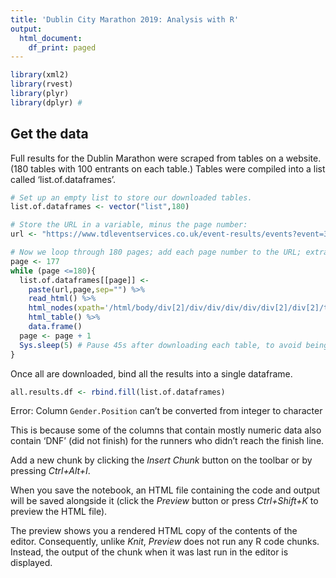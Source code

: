 ---
title: 'Dublin City Marathon 2019: Analysis with R'
output:
  html_document:
    df_print: paged
---

```{r include=FALSE}
library(xml2)
library(rvest)
library(plyr)
library(dplyr) #
```


## Get the data

Full results for the Dublin Marathon were scraped from tables on a website. (180 tables with 100 entrants on each table.) Tables were compiled into a list called 'list.of.dataframes'.

```{r Scraping the data}

# Set up an empty list to store our downloaded tables.
list.of.dataframes <- vector("list",180)

# Store the URL in a variable, minus the page number:
url <- "https://www.tdleventservices.co.uk/event-results/events?event=3492&page="

# Now we loop through 180 pages; add each page number to the URL; extract and store the data.
page <- 177
while (page <=180){
  list.of.dataframes[[page]] <-
    paste(url,page,sep="") %>%
    read_html() %>%                                                                     # xml2
    html_nodes(xpath='/html/body/div[2]/div/div/div/div/div[2]/div[2]/table') %>%       # rvest
    html_table() %>%                    
    data.frame()
  page <- page + 1
  Sys.sleep(5) # Pause 45s after downloading each table, to avoid being mistaken for mischief-maker.
}
```

Once all are downloaded, bind all the results into a single dataframe.

```{r}

all.results.df <- rbind.fill(list.of.dataframes)                                         # plyr  

```

Error: Column `Gender.Position` can't be converted from integer to character

This is because some of the columns that contain mostly numeric data also contain 'DNF' (did not finish) for the runners who didn't reach the finish line.

Add a new chunk by clicking the *Insert Chunk* button on the toolbar or by pressing *Ctrl+Alt+I*.

When you save the notebook, an HTML file containing the code and output will be saved alongside it (click the *Preview* button or press *Ctrl+Shift+K* to preview the HTML file).

The preview shows you a rendered HTML copy of the contents of the editor. Consequently, unlike *Knit*, *Preview* does not run any R code chunks. Instead, the output of the chunk when it was last run in the editor is displayed.

